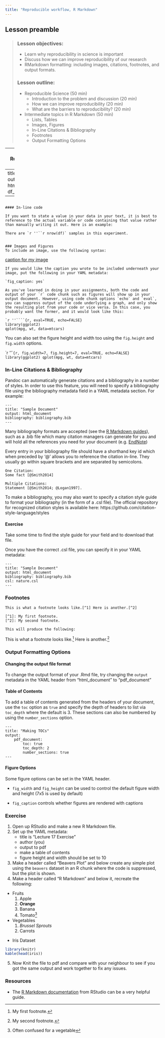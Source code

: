 ```yaml
---
title: "Reproducible workflow, R Markdown"
---
```

## Lesson preamble

> ### Lesson objectives:
>
> - Learn why reproducibility in science is important
> - Discuss how we can improve reproducibility of our research
> - RMarkdown formatting: including images, citations, footnotes, and output formats.
>
> ### Lesson outline:
>
> - Reproducible Science (50 min)
>     - Introduction to the problem and discussion (20 min)
>     - How we can improve reproducibility (20 min)
>     - What are the barriers to reproducibility? (20 min)
> - Intermediate topics in R Markdown (50 min)
>     - Lists, Tables
>     - Images, Figures
>     - In-Line Citations & Bibliography
>     - Footnotes
>     - Output Formatting Options

----
## Reproducible Science

What does reproducibility mean to you? Let's discuss what each of these may entail:

- Computational reproducibility
- Scientific reproducibility
- Statistical reproducibility

### Why do we care about reproducibility?

Take 5-10 minutes to read over the following blog post section on [reproducibility in science](http://bioconnector.org/workshops/r-rmarkdown.html#who_cares_about_reproducible_research) and [what's in it for you](http://bioconnector.org/workshops/r-rmarkdown.html#what’s_in_it_for_you).

Now, let's discuss the following questions:
1. Why does reproducibility matter in science?
2. What do you think about when you hear the terms "open science"?
3. How does open science translate back to the issue of reproducibility
    - How does it affect collaboration, and the progress of science?

### What are ways we can make research more reproducible?

- Learning from software engineers who have used continuous integration to keep track of their projects in an automated fashion (helping to prevent from human error) for years. This includes the following:
    - analyses/models are run as scripts that can be replicated on other machines and environments
    - code is version-controlled (e.g. Git/Github)
    - code is well tested
    - for a take on "Continuous Analysis", read this [article from ELife](https://elifesciences.org/labs/e623676c/reproducibility-automated)
- For more recommendations on reproducible research, especially as it pertains to coding practices, read more [here](http://bioconnector.org/workshops/r-rmarkdown.html#some_recommendations_for_reproducible_research)

### What are the barriers to reproducibility?

- Brainstorm reasons why scientists are not readily embracing reproducible science.

```r
#Some ideas:
#    - workflows are hard to document at every step
#    - we already have systems in place that work, and would be hard/time consuming to upend them
#    - people and skills, currently low adoption and hard to force collaborators to change
```

### Further Reading
- This book called [Practice Reproducible Research](https://www.practicereproducibleresearch.org/)
has many high level examples of how reproducible research looks in practice and further reading on the topic
- Nature has a series of articles, editorials and research on the [challenges in  reproducible research](http://www.nature.com/news/reproducibility-1.17552)

## R Markdown & Knitr

R Markdown makes use of Pandoc's markdown formatting. We've seen a lot of the basic components to format our text so far, but to see the complete list, please visit the [official documentation](http://pandoc.org/MANUAL.html#pandocs-markdown).

Before we start, everybody can do this 10 minute tutorial on markdown: http://commonmark.org/help/tutorial/

### Lists, Tables, In-Line Code
#### Lists
**Unordered Lists (i.e. bullets)**
```
- Unordered list item
    - Unordered list sub-item
- Unordered list item
```
- Unordered list item
    - Unordered list sub-item
- Unordered list item

**Ordered Lists (i.e. numbers)**
```
1. Ordered list item
    1. Ordered list sub-item
    2. Ordered list sub-item
2. Ordered list item
```
1. Ordered list item
    1. Ordered list sub-item
    2. Ordered list sub-item
2. Ordered list item

#### Tables
The `knitr` package has a function called `kable` that helps to display tables from an `r` code chunk nicely. It is best to use `echo=FALSE` and `results='asis'`.

`r ''````{r, echo=FALSE, results='asis'}
library(knitr)
kable(head(mtcars))
```

You can also set the default data frame printing via the `df_print` option in your YAML metadata under `output` to do this automatically.

```
---
title: Document
output:
    html_document:
        df_print:kable
---
```

#### In-line code

If you want to state a value in your data in your text, it is best to reference to the actual variable or code containing that value rather than manually writing it out. Here is an example:

There are `r ''``r nrow(df)` samples in this experiment.


### Images and Figures
To include an image, use the following syntax:
```
[caption for my image](path/to/image.png)
```
If you would like the caption you wrote to be included underneath your image, put the following in your YAML metadata:

`fig_caption: yes`

As you've learned in doing in your assignments, both the code and output of your `r` code chunk such as figures will show up in your output document. However, using code chunk options `echo` and `eval`, you can suppress output of the code underlying a graph, and only show the resulting plot from your code or vice versa. In this case, you probably want the former, and it would look like this:

`r ''````{r, eval=TRUE, echo=FALSE}
library(ggplot2)
qplot(mpg, wt, data=mtcars)
```

You can also set the figure height and width too using the `fig.height` and `fig.width` options.

`r ''````{r, fig.width=7, fig.height=7, eval=TRUE, echo=FALSE}
library(ggplot2)
qplot(mpg, wt, data=mtcars)
```

### In-Line Citations & Bibliography

Pandoc can automatically generate citations and a bibliography in a number of styles. In order to use this feature, you will need to specify a bibliography file using the bibliography metadata field in a YAML metadata section. For example:

```
---
title: "Sample Document"
output: html_document
bibliography: bibliography.bib
---
```

Many bibliography formats are accepted (see the [R Markdown guides](http://rmarkdown.rstudio.com/authoring_bibliographies_and_citations.html)), such as a .bib file which many citation managers can generate for you and will hold all the references you need for your document (e.g. [EndNote](https://www.reed.edu/cis/help/LaTeX/EndNote.html))

Every entry in your bibliography file should have a shorthand key id which when preceded by '@' allows you to reference the citation in-line. They usually go within square brackets and are separated by semicolons.

```
One Citation:
Some fact [@Smith2014]

Multiple Citations:
Statement [@Smith2014; @Logan1997].
```

To make a bibliography, you may also want to specify a citation style guide to format your bibliography (in the form of a .csl file). The official repository for recognized citation styles is available here: https://github.com/citation-style-language/styles

#### Exercise
Take some time to find the style guide for your field and to download that file.

Once you have the correct .csl file, you can specify it in your YAML metadata:

```
---
title: "Sample Document"
output: html_document
bibliography: bibliography.bib
csl: nature.csl
---
```

### Footnotes

```
This is what a footnote looks like.[^1] Here is another.[^2]

[^1]: My first footnote.
[^2]: My second footnote.

This will produce the following:
```
This is what a footnote looks like.[^1] Here is another.[^2]

[^1]: My first footnote.
[^2]: My second footnote.


### Output Formatting Options

#### Changing the output file format
To change the output format of your .Rmd file, try changing the `output` metadata in the YAML header from "html_document" to "pdf_document"

#### Table of Contents

To add a table of contents generated from the headers of your document, use
the `toc` option as `true` and specify the depth of headers to list via `toc_depth` where the default is 3. These sections can also be numbered by using the `number_sections` option.

```
---
title: "Making TOCs"
output:
    pdf_document:
        toc: true
        toc_depth: 2
        number_sections: true
---
```

#### Figure Options
Some figure options can be set in the YAML header.

- `fig_width` and `fig_height` can be used to control the default figure width and height (7x5 is used by default)

- `fig_caption` controls whether figures are rendered with captions

### Exercise

1. Open up RStudio and make a new R Markdown file.
2. Set up the YAML metadata:
    - title is "Lecture 17 Exercise"
    - author (you)
    - output to pdf
    - make a table of contents
    - figure height and width should be set to 10
3. Make a header called "Beavers Plot" and below create any simple plot using the `beavers` dataset in an R chunk where the code is suppressed, but the plot is shown.
4. Make a header called "R Markdown" and below it, recreate the following:

- Fruits
    1. Apple
    2. **Orange**
    3. Banana
    4. Tomato[^3]
- Vegetables
    1. _Brussel Sprouts_
    2. Carrots

[^3]: Often confused for a vegetable

- Iris Dataset
```r
library(knitr)
kable(head(iris))
```

5. Now Knit the file to pdf and compare with your neighbour to see if you got the same output and work together to fix any issues.

### Resources
- The [R Markdown documentation](http://rmarkdown.rstudio.com/lesson-1.html) from RStudio can be a very helpful guide.
